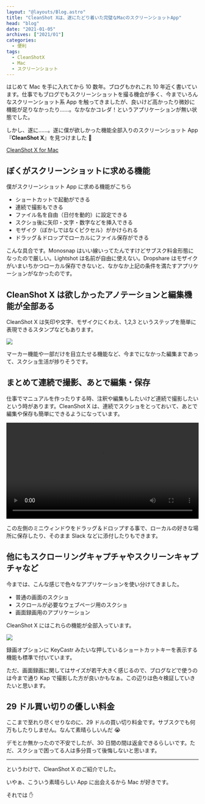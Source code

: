 ```yaml
---
layout: "@layouts/Blog.astro"
title: "CleanShot Xは、遂にたどり着いた完璧なMacのスクリーンショットApp"
head: "blog"
date: "2021-01-05"
archives: ["2021/01"]
categories:
  - 便利
tags:
  - CleanShotX
  - Mac
  - スクリーンショット
---
```



はじめて Mac を手に入れてから 10 数年。ブログもかれこれ 10 年近く書いています。仕事でもブログでもスクリーンショットを撮る機会が多く、今までいろんなスクリーンショット系 App を触ってきましたが、良いけど高かったり微妙に機能が足りなかったり……。なかなかコレダ！というアプリケーションが無い状態でした。

しかし、遂に……。遂に僕が欲しかった機能全部入りのスクリーンショット App『**CleanShot X**』を見つけました 🎉

[CleanShot X for Mac](https://cleanshot.com/)

## ぼくがスクリーンショットに求める機能

僕がスクリーンショット App に求める機能がこちら

- ショートカットで起動ができる
- 連続で撮影もできる
- ファイル名を自由（日付を動的）に設定できる
- スクショ後に矢印・文字・数字などを挿入できる
- モザイク（ぼかしではなくピクセル）がかけられる
- ドラッグ＆ドロップでローカルにファイル保存ができる

こんな具合です。Monosnap はいい線いってたんですけどサブスク料金形態になったので厳しい。Lightshot は名前が自由に使えない。Dropshare はモザイクがいまいちかつローカル保存できないと、なかなか上記の条件を満たすアプリケーションがなかったのです。

## CleanShot X は欲しかったアノテーションと編集機能が全部ある

CleanShot X は矢印や文字、モザイクにくわえ、1,2,3 というステップを簡単に表現できるスタンプなどもあります。

<img src={cleanShotXSample1} />

マーカー機能や一部だけを目立たせる機能など、今までになかった編集まであって、スクショ生活が捗りそうです。

## まとめて連続で撮影、あとで編集・保存

仕事でマニュアルを作ったりする時、注釈や編集もしたいけど連続で撮影したいという時があります。CleanShot X は、連続でスクショをとっておいて、あとで編集や保存も簡単にできるようになっています。

<video width="100%" controls>
  <source src={cleanShotXSample2} type="video/mp4" />
</video>

この左側のミニウィンドウをドラッグ＆ドロップする事で、ローカルの好きな場所に保存したり、そのまま Slack などに添付したりもできます。

## 他にもスクローリングキャプチャやスクリーンキャプチャなど

今までは、こんな感じで色々なアプリケーションを使い分けてきました。

- 普通の画面のスクショ
- スクロールが必要なウェブページ用のスクショ
- 画面録画用のアプリケーション

CleanShot X にはこれらの機能が全部入っています。

<img src={cleanShotXSample3} />

録画オプションに KeyCastr みたいな押しているショートカットキーを表示する機能も標準で付いています。

ただ、画面録画に関してはサイズが若干大きく感じるので、ブログなどで使うのは今まで通り Kap で撮影した方が良いかもなぁ。この辺りは色々検証していきたいと思います。

## 29 ドル買い切りの優しい料金

ここまで至れり尽くせりなのに、29 ドルの買い切り料金です。サブスクでも何万もしたりしません。なんて素晴らしいんだ 😭

デモとか無かったので不安でしたが、30 日間の間は返金できるらしいです。ただ、スクショで困ってる人は多分買って後悔しないと思います。

---

というわけで、CleanShot X のご紹介でした。

いやぁ、こういう素晴らしい App に出会えるから Mac が好きです。

それでは ✋
